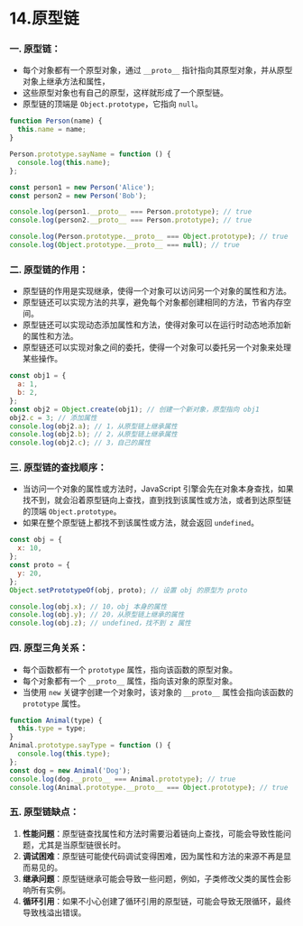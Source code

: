 # 14.原型链

### 一. **原型链**：

- 每个对象都有一个原型对象，通过 `__proto__` 指针指向其原型对象，并从原型对象上继承方法和属性，
- 这些原型对象也有自己的原型，这样就形成了一个原型链。
- 原型链的顶端是 `Object.prototype`，它指向 `null`。

```js
function Person(name) {
  this.name = name;
}

Person.prototype.sayName = function () {
  console.log(this.name);
};

const person1 = new Person('Alice');
const person2 = new Person('Bob');

console.log(person1.__proto__ === Person.prototype); // true
console.log(person2.__proto__ === Person.prototype); // true

console.log(Person.prototype.__proto__ === Object.prototype); // true
console.log(Object.prototype.__proto__ === null); // true
```

### 二. **原型链的作用**：

- 原型链的作用是实现继承，使得一个对象可以访问另一个对象的属性和方法。
- 原型链还可以实现方法的共享，避免每个对象都创建相同的方法，节省内存空间。
- 原型链还可以实现动态添加属性和方法，使得对象可以在运行时动态地添加新的属性和方法。
- 原型链还可以实现对象之间的委托，使得一个对象可以委托另一个对象来处理某些操作。

```js
const obj1 = {
  a: 1,
  b: 2,
};
const obj2 = Object.create(obj1); // 创建一个新对象，原型指向 obj1
obj2.c = 3; // 添加属性
console.log(obj2.a); // 1，从原型链上继承属性
console.log(obj2.b); // 2，从原型链上继承属性
console.log(obj2.c); // 3，自己的属性
```

### 三. **原型链的查找顺序**：

- 当访问一个对象的属性或方法时，JavaScript 引擎会先在对象本身查找，如果找不到，就会沿着原型链向上查找，直到找到该属性或方法，或者到达原型链的顶端 `Object.prototype`。
- 如果在整个原型链上都找不到该属性或方法，就会返回 `undefined`。

```js
const obj = {
  x: 10,
};
const proto = {
  y: 20,
};
Object.setPrototypeOf(obj, proto); // 设置 obj 的原型为 proto

console.log(obj.x); // 10，obj 本身的属性
console.log(obj.y); // 20，从原型链上继承的属性
console.log(obj.z); // undefined，找不到 z 属性
```

### 四. **原型三角关系**：

- 每个函数都有一个 `prototype` 属性，指向该函数的原型对象。
- 每个对象都有一个 `__proto__` 属性，指向该对象的原型对象。
- 当使用 `new` 关键字创建一个对象时，该对象的 `__proto__` 属性会指向该函数的 `prototype` 属性。

```js
function Animal(type) {
  this.type = type;
}
Animal.prototype.sayType = function () {
  console.log(this.type);
};
const dog = new Animal('Dog');
console.log(dog.__proto__ === Animal.prototype); // true
console.log(Animal.prototype.__proto__ === Object.prototype); // true
```

### 五. **原型链缺点**：

1. **性能问题**：原型链查找属性和方法时需要沿着链向上查找，可能会导致性能问题，尤其是当原型链很长时。
2. **调试困难**：原型链可能使代码调试变得困难，因为属性和方法的来源不再是显而易见的。
3. **继承问题**：原型链继承可能会导致一些问题，例如，子类修改父类的属性会影响所有实例。
4. **循环引用**：如果不小心创建了循环引用的原型链，可能会导致无限循环，最终导致栈溢出错误。
